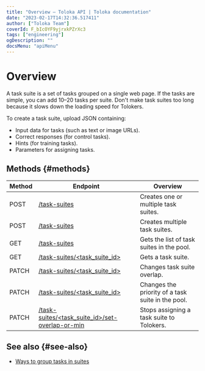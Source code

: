 ```yaml
---
title: "Overview — Toloka API | Toloka documentation"
date: "2023-02-17T14:32:36.517411"
author: ["Toloka Team"]
coverId: F_bIcOYF9yjrxkPZrXc3
tags: ["engineering"]
ogDescription: ""
docsMenu: "apiMenu"
---
```



# Overview

A task suite is a set of tasks grouped on a single web page. If the tasks are simple, you can add 10–20 tasks per suite. Don't make task suites too long because it slows down the loading speed for Tolokers.

To create a task suite, upload JSON containing:

- Input data for tasks (such as text or image URLs).
- Correct responses (for control tasks).
- Hints (for training tasks).
- Parameters for assigning tasks.

## Methods {#methods}

Method | Endpoint | Overview
----- | ----- | -----
POST | [/task-suites](/docs-new/api/create-task-suite) | Creates one or multiple task suites.
POST | [/task-suites](/docs-new/api/create-task-suite-batch) | Creates multiple task suites.
GET | [/task-suites](/docs-new/api/get-task-suite-list) | Gets the list of task suites in the pool.
GET | [/task-suites/<task_suite_id>](/docs-new/api/get-task-suite) | Gets a task suite.
PATCH | [/task-suites/<task_suite_id>](/docs-new/api/edit-overlap) | Changes task suite overlap.
PATCH | [/task-suites/<task_suite_id>](/docs-new/api/edit-order) | Changes the priority of a task suite in the pool.
PATCH | [/task-suites/<task_suite_id>/set-overlap-or-min](/docs-new/api/set-min-suite-overlap) | Stops assigning a task suite to Tolokers.

## See also {#see-also}

- [Ways to group tasks in suites](/docs-new/guide/distribute-tasks-by-pages)

<ContactGuideSupport/>